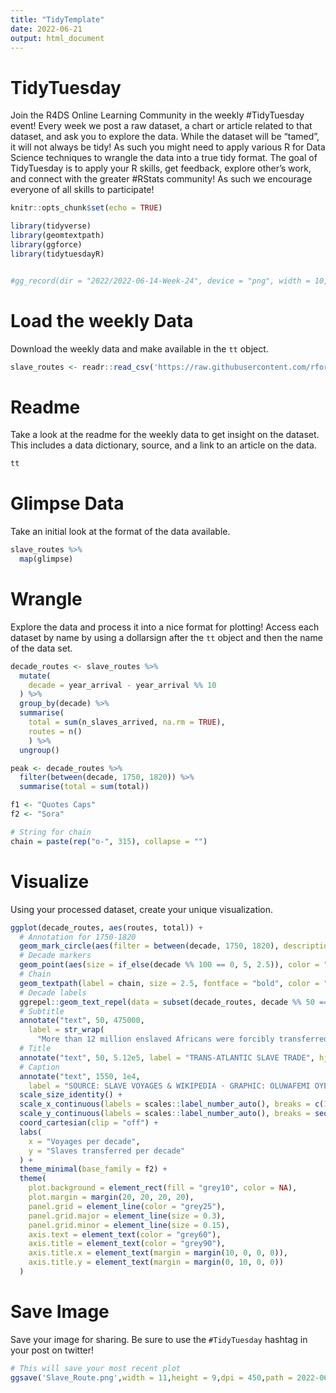 ```yaml
---
title: "TidyTemplate"
date: 2022-06-21
output: html_document
---
```


# TidyTuesday

Join the R4DS Online Learning Community in the weekly #TidyTuesday event!
Every week we post a raw dataset, a chart or article related to that dataset, and ask you to explore the data.
While the dataset will be “tamed”, it will not always be tidy! As such you might need to apply various R for Data Science techniques to wrangle the data into a true tidy format.
The goal of TidyTuesday is to apply your R skills, get feedback, explore other’s work, and connect with the greater #RStats community!
As such we encourage everyone of all skills to participate!


```r

knitr::opts_chunk$set(echo = TRUE)

library(tidyverse)
library(geomtextpath)
library(ggforce)
library(tidytuesdayR)


#gg_record(dir = "2022/2022-06-14-Week-24", device = "png", width = 10, height = 8, units = "in", dpi = 320)
```

# Load the weekly Data

Download the weekly data and make available in the `tt` object.

```r

slave_routes <- readr::read_csv('https://raw.githubusercontent.com/rfordatascience/tidytuesday/master/data/2020/2020-06-16/slave_routes.csv')

```


# Readme

Take a look at the readme for the weekly data to get insight on the dataset.
This includes a data dictionary, source, and a link to an article on the data.

```r

tt

```


# Glimpse Data

Take an initial look at the format of the data available.

```r

slave_routes %>% 
  map(glimpse)

```

# Wrangle

Explore the data and process it into a nice format for plotting! Access each dataset by name by using a dollarsign after the `tt` object and then the name of the data set.

```r
decade_routes <- slave_routes %>% 
  mutate(
    decade = year_arrival - year_arrival %% 10
  ) %>% 
  group_by(decade) %>% 
  summarise(
    total = sum(n_slaves_arrived, na.rm = TRUE),
    routes = n()
    ) %>% 
  ungroup() 

peak <- decade_routes %>% 
  filter(between(decade, 1750, 1820)) %>% 
  summarise(total = sum(total))

f1 <- "Quotes Caps"
f2 <- "Sora"

# String for chain
chain = paste(rep("o-", 315), collapse = "")

```


# Visualize

Using your processed dataset, create your unique visualization.

```r
ggplot(decade_routes, aes(routes, total)) +
  # Annotation for 1750-1820
  geom_mark_circle(aes(filter = between(decade, 1750, 1820), description = str_wrap(paste(round(peak$total/1e6, 1), "million people were transferred between 1750 and 1820"), 22)), color = "salmon3", label.colour = "white", con.colour = "salmon3", label.fill = NA, size = 0.4, con.size = 0.2, label.fontsize = 9, label.family = f2, label.hjust = 1, con.type = "none", linetype = "dotted") +
  # Decade markers
  geom_point(aes(size = if_else(decade %% 100 == 0, 5, 2.5)), color = "salmon1") +
  # Chain
  geom_textpath(label = chain, size = 2.5, fontface = "bold", color = "grey85") +
  # Decade labels
  ggrepel::geom_text_repel(data = subset(decade_routes, decade %% 50 == 0), aes(label = decade), nudge_x = 100, nudge_y = -10000, hjust = 0, size = 8, family = f1, point.padding = 0.75, segment.size = 0.2, color = "white") +
  # Subtitle
  annotate("text", 50, 475000,
    label = str_wrap(
      "More than 12 million enslaved Africans were forcibly transferred across the Atlantic by European colonizers over a span of 400 years. Approximately 1.2–2.4 million died during the voyage. The graphic shows the number of slaves transported by decade (of a total of about 5 million people), as documented in the records of more than 36 000 voyages between 1514 and 1866.", 55), hjust = 0, vjust = 1, size = 4, colour = "white", family = f2) +
  # Title
  annotate("text", 50, 5.12e5, label = "TRANS-ATLANTIC SLAVE TRADE", hjust = 0, vjust = 1, size = 10, colour = "coral1", family = f1) +
  # Caption
  annotate("text", 1550, 1e4,
    label = "SOURCE: SLAVE VOYAGES & WIKIPEDIA · GRAPHIC: OLUWAFEMI OYEDELE", hjust = 0, vjust = 1, size = 2.5, colour = "grey50", family = f2) +
  scale_size_identity() +
  scale_x_continuous(labels = scales::label_number_auto(), breaks = c(1e3, 2e3, 3e3)) +
  scale_y_continuous(labels = scales::label_number_auto(), breaks = seq(1e5, 5e5, 1e5)) +
  coord_cartesian(clip = "off") +
  labs(
    x = "Voyages per decade",
    y = "Slaves transferred per decade"
  ) +
  theme_minimal(base_family = f2) +
  theme(
    plot.background = element_rect(fill = "grey10", color = NA),
    plot.margin = margin(20, 20, 20, 20),
    panel.grid = element_line(color = "grey25"),
    panel.grid.major = element_line(size = 0.3),
    panel.grid.minor = element_line(size = 0.15),
    axis.text = element_text(color = "grey60"),
    axis.title = element_text(color = "grey90"),
    axis.title.x = element_text(margin = margin(10, 0, 0, 0)),
    axis.title.y = element_text(margin = margin(0, 10, 0, 0))
  )
```

# Save Image

Save your image for sharing. Be sure to use the `#TidyTuesday` hashtag in your post on twitter! 

```r

# This will save your most recent plot
ggsave('Slave_Route.png',width = 11,height = 9,dpi = 450,path = 2022-06-21-Week-25')
```
